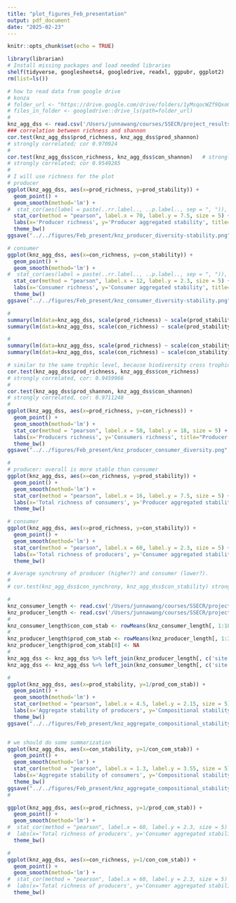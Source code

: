 ```yaml
---
title: "plot_figures_Feb_presentation"
output: pdf_document
date: "2025-02-23"
---
```


```r
knitr::opts_chunk$set(echo = TRUE)
```

```r
library(librarian)
# Install missing packages and load needed libraries
shelf(tidyverse, googlesheets4, googledrive, readxl, ggpubr, ggplot2)
rm(list=ls())

```


```r
# how to read data from google drive
# konza
# folder_url <- "https://drive.google.com/drive/folders/1yMsqocWZf9QxoQCFn0xiYkitdgZedYkh"
# files_in_folder <- googledrive::drive_ls(path=folder_url)
#
knz_agg_dss <- read.csv('/Users/junnawang/courses/SSECR/project_results/plot_results/knz_agg_dss.csv')
### correlation between richness and shannon
cor.test(knz_agg_dss$prod_richness, knz_agg_dss$prod_shannon)   
# strongly correlated; cor 0.970924
#
cor.test(knz_agg_dss$con_richness, knz_agg_dss$con_shannon)   # strongly correlated 
# strongly correlated; cor 0.9549285
#
# I will use richness for the plot
# producer
ggplot(knz_agg_dss, aes(x=prod_richness, y=prod_stability)) +
  geom_point() +
  geom_smooth(method='lm') +
#  stat_cor(aes(label = paste(..rr.label.., ..p.label.., sep = ", ")), method = "pearson") + 
  stat_cor(method = "pearson", label.x = 70, label.y = 7.5, size = 5) +  # add correlation and p-value
  labs(x='Producer richness', y='Producer aggregated stability', title="Producer diversity-stability relationship") +
  theme_bw()
ggsave("../../figures/Feb_present/knz_producer_diversity-stability.png", width = 4, height = 3, dpi = 300)

# consumer
ggplot(knz_agg_dss, aes(x=con_richness, y=con_stability)) +
  geom_point() +
  geom_smooth(method='lm') +
#  stat_cor(aes(label = paste(..rr.label.., ..p.label.., sep = ", ")), method = "pearson") + 
  stat_cor(method = "pearson", label.x = 12, label.y = 2.3, size = 5) +  # add correlation and p-value
  labs(x='Consumer richness', y='Consumer aggregated stability', title="Consumer diversity-stability relationship") +
  theme_bw() 
ggsave("../../figures/Feb_present/knz_consumer_diversity-stability.png", width = 4, height = 3, dpi = 300)

#
summary(lm(data=knz_agg_dss, scale(prod_richness) ~ scale(prod_stability)))
summary(lm(data=knz_agg_dss, scale(con_richness) ~ scale(prod_stability)))

#
summary(lm(data=knz_agg_dss, scale(prod_richness) ~ scale(con_stability)))
summary(lm(data=knz_agg_dss, scale(con_richness) ~ scale(con_stability)))

```


```r
# similar to the same trophic level, because biodiversity cross trophic levels are quite similar. 
cor.test(knz_agg_dss$prod_richness, knz_agg_dss$con_richness)   
# strongly correlated, cor: 0.9459966
#
cor.test(knz_agg_dss$prod_shannon, knz_agg_dss$con_shannon)   
# strongly correlated, cor: 0.9711248
#
ggplot(knz_agg_dss, aes(x=prod_richness, y=con_richness)) +
  geom_point() +
  geom_smooth(method='lm') +
  stat_cor(method = "pearson", label.x = 50, label.y = 18, size = 5) +  # add correlation and p-value
  labs(x='Producers richness', y='Consumers richness', title="Producer and consumer diversity relationship") +
  theme_bw()
ggsave("../../figures/Feb_present/knz_producer_consumer_diversity.png", width = 4, height = 3, dpi = 300)

#
# producer: overall is more stable than consumer
ggplot(knz_agg_dss, aes(x=con_richness, y=prod_stability)) +
  geom_point() +
  geom_smooth(method='lm') +
  stat_cor(method = "pearson", label.x = 16, label.y = 7.5, size = 5) +  # add correlation and p-value
  labs(x='Total richness of consumers', y='Producer aggregated stability', title="Consumer diversity-producer stability relationship") +
  theme_bw()

# consumer
ggplot(knz_agg_dss, aes(x=prod_richness, y=con_stability)) +
  geom_point() +
  geom_smooth(method='lm') +
  stat_cor(method = "pearson", label.x = 60, label.y = 2.3, size = 5) +  # add correlation and p-value
  labs(x='Total richness of producers', y='Consumer aggregated stability', title="Producer diversity-consumer stability relationship") +
  theme_bw()

# Average synchrony of producer (higher?) and consumer (lower?).
#
# cor.test(knz_agg_dss$con_synchrony, knz_agg_dss$con_stability) strongly negative correlated. 


```

```r
#
knz_consumer_length <- read.csv('/Users/junnawang/courses/SSECR/project_results/plot_results/knz_consumer_lengths.csv')
knz_producer_length <- read.csv('/Users/junnawang/courses/SSECR/project_results/plot_results/knz_producer_lengths.csv')
#
knz_consumer_length$con_com_stab <- rowMeans(knz_consumer_length[, 1:18])
#
knz_producer_length$prod_com_stab <- rowMeans(knz_producer_length[, 1:30], na.rm=T)
knz_producer_length$prod_com_stab[8] <- NA
#
knz_agg_dss <- knz_agg_dss %>% left_join(knz_producer_length[, c('site', "prod_com_stab")], by=c('plot'='site'))
knz_agg_dss <- knz_agg_dss %>% left_join(knz_consumer_length[, c('site', "con_com_stab")], by=c('plot'='site'))

#
ggplot(knz_agg_dss, aes(x=prod_stability, y=1/prod_com_stab)) +
  geom_point() +
  geom_smooth(method='lm') +
  stat_cor(method = "pearson", label.x = 4.5, label.y = 2.15, size = 5) +  # add correlation and p-value
  labs(x='Aggregate stability of producers', y='Compositional stability of producers', title="Two stability metrics comparison") +
  theme_bw()
ggsave("../../figures/Feb_present/knz_aggregate_compositional_stability_producer.png", width = 4, height = 3, dpi = 300)


# we should do some summarization
ggplot(knz_agg_dss, aes(x=con_stability, y=1/con_com_stab)) +
  geom_point() +
  geom_smooth(method='lm') +
  stat_cor(method = "pearson", label.x = 1.3, label.y = 3.55, size = 5) +  # add correlation and p-value
  labs(x='Aggregate stability of consumers', y='Compositional stability of consumers', title="Two stability metrics comparison") +
  theme_bw()
ggsave("../../figures/Feb_present/knz_aggregate_compositional_stability_consumer.png", width = 4, height = 3, dpi = 300)
#

ggplot(knz_agg_dss, aes(x=prod_richness, y=1/prod_com_stab)) +
  geom_point() +
  geom_smooth(method='lm') +
#  stat_cor(method = "pearson", label.x = 60, label.y = 2.3, size = 5) +  # add correlation and p-value
#  labs(x='Total richness of producers', y='Consumer aggregated stability', title="Producer diversity-consumer stability relationship") +
  theme_bw()

#
ggplot(knz_agg_dss, aes(x=con_richness, y=1/con_com_stab)) +
  geom_point() +
  geom_smooth(method='lm') +
#  stat_cor(method = "pearson", label.x = 60, label.y = 2.3, size = 5) +  # add correlation and p-value
#  labs(x='Total richness of producers', y='Consumer aggregated stability', title="Producer diversity-consumer stability relationship") +
  theme_bw()

```


